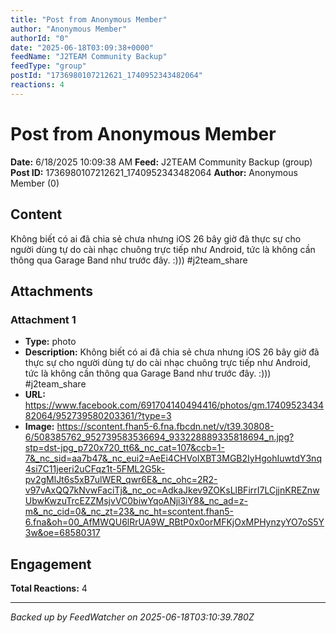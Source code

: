 ```yaml
---
title: "Post from Anonymous Member"
author: "Anonymous Member"
authorId: "0"
date: "2025-06-18T03:09:38+0000"
feedName: "J2TEAM Community Backup"
feedType: "group"
postId: "1736980107212621_1740952343482064"
reactions: 4
---
```


# Post from Anonymous Member

**Date:** 6/18/2025 10:09:38 AM
**Feed:** J2TEAM Community Backup (group)
**Post ID:** 1736980107212621_1740952343482064
**Author:** Anonymous Member (0)

## Content

Không biết có ai đã chia sẻ chưa nhưng iOS 26 bây giờ đã thực sự cho người dùng tự do cài nhạc chuông trực tiếp như Android, tức là không cần thông qua Garage Band như trước đây. :)))
#j2team_share

## Attachments

### Attachment 1
- **Type:** photo
- **Description:** Không biết có ai đã chia sẻ chưa nhưng iOS 26 bây giờ đã thực sự cho người dùng tự do cài nhạc chuông trực tiếp như Android, tức là không cần thông qua Garage Band như trước đây. :)))
#j2team_share
- **URL:** https://www.facebook.com/691704140494416/photos/gm.1740952343482064/952739580203361/?type=3
- **Image:** https://scontent.fhan5-6.fna.fbcdn.net/v/t39.30808-6/508385762_952739583536694_933228889335818694_n.jpg?stp=dst-jpg_p720x720_tt6&_nc_cat=107&ccb=1-7&_nc_sid=aa7b47&_nc_eui2=AeEi4CHVoIXBT3MGB2IyHgohIuwtdY3nq4si7C11jeeri2uCFqz1t-5FML2G5k-pv2gMlJt6s5xB7ulWER_qwr6E&_nc_ohc=2R2-v97vAxQQ7kNvwFaciTj&_nc_oc=AdkaJkev9ZOKsLlBFirrI7LCjjnKREZnwUbwKwzuTrcEZZMsjvVC0biwYqoANji3iY8&_nc_ad=z-m&_nc_cid=0&_nc_zt=23&_nc_ht=scontent.fhan5-6.fna&oh=00_AfMWQU6lRrUA9W_RBtP0x0orMFKjOxMPHynzyYO7oS5Y3w&oe=68580317

## Engagement

**Total Reactions:** 4

---
*Backed up by FeedWatcher on 2025-06-18T03:10:39.780Z*

